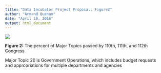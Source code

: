 ---
title: "Data Incubator Project Proposal: Figure2"
author: "Armand Quenum"
date: "April 18, 2016"
output: html_document
---

![](Legislation_Topics.png)

**Figure 2:** The percent of Major Topics passed by 110th, 111th, and 112th Congress

Major Topic 20 is Government Operations, which includes budget requests and 
appropriations for multiple departments and agencies